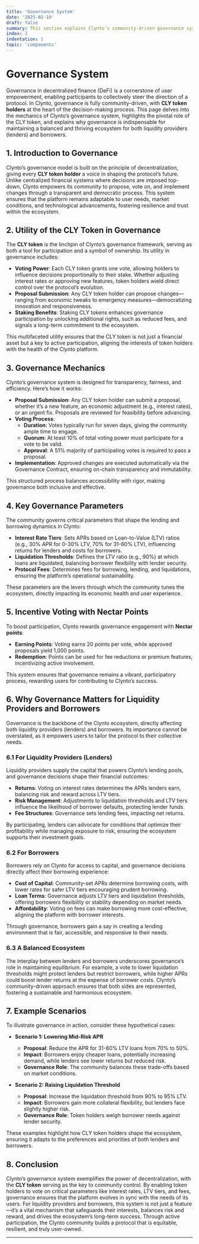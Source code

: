 ```yaml
---
title: 'Governance System'
date: '2025-02-19'
draft: false
summary: This section explains Clynto's community-driven governance system, emphasizing the critical role of the CLY token in decision-making processes. It details voting mechanics, key parameters, and the Nectar points incentive system, while highlighting governance's importance for balancing the needs of liquidity providers and borrowers within the ecosystem.
index: 3
indentation: 1
topic: 'components'
---
```


# Governance System

Governance in decentralized finance (DeFi) is a cornerstone of user empowerment, enabling participants to collectively steer the direction of a protocol. In Clynto, governance is fully community-driven, with **CLY token holders** at the heart of the decision-making process. This page delves into the mechanics of Clynto’s governance system, highlights the pivotal role of the CLY token, and explains why governance is indispensable for maintaining a balanced and thriving ecosystem for both liquidity providers (lenders) and borrowers.

## 1. Introduction to Governance

Clynto’s governance model is built on the principle of decentralization, giving every **CLY token holder** a voice in shaping the protocol’s future. Unlike centralized financial systems where decisions are imposed top-down, Clynto empowers its community to propose, vote on, and implement changes through a transparent and democratic process. This system ensures that the platform remains adaptable to user needs, market conditions, and technological advancements, fostering resilience and trust within the ecosystem.

## 2. Utility of the CLY Token in Governance

The **CLY token** is the linchpin of Clynto’s governance framework, serving as both a tool for participation and a symbol of ownership. Its utility in governance includes:

- **Voting Power**: Each CLY token grants one vote, allowing holders to influence decisions proportionally to their stake. Whether adjusting interest rates or approving new features, token holders wield direct control over the protocol’s evolution.
- **Proposal Submission**: Any CLY token holder can propose changes—ranging from economic tweaks to emergency measures—democratizing innovation and responsiveness.
- **Staking Benefits**: Staking CLY tokens enhances governance participation by unlocking additional rights, such as reduced fees, and signals a long-term commitment to the ecosystem.

This multifaceted utility ensures that the CLY token is not just a financial asset but a key to active participation, aligning the interests of token holders with the health of the Clynto platform.

## 3. Governance Mechanics

Clynto’s governance system is designed for transparency, fairness, and efficiency. Here’s how it works:

- **Proposal Submission**: Any CLY token holder can submit a proposal, whether it’s a new feature, an economic adjustment (e.g., interest rates), or an urgent fix. Proposals are reviewed for feasibility before advancing.
- **Voting Process**:
  - **Duration**: Votes typically run for seven days, giving the community ample time to engage.
  - **Quorum**: At least 10% of total voting power must participate for a vote to be valid.
  - **Approval**: A 51% majority of participating votes is required to pass a proposal.
- **Implementation**: Approved changes are executed automatically via the Governance Contract, ensuring on-chain transparency and immutability.

This structured process balances accessibility with rigor, making governance both inclusive and effective.

## 4. Key Governance Parameters

The community governs critical parameters that shape the lending and borrowing dynamics in Clynto:

- **Interest Rate Tiers**: Sets APRs based on Loan-to-Value (LTV) ratios (e.g., 30% APR for 0-30% LTV, 70% for 31-60% LTV), influencing returns for lenders and costs for borrowers.
- **Liquidation Thresholds**: Defines the LTV ratio (e.g., 90%) at which loans are liquidated, balancing borrower flexibility with lender security.
- **Protocol Fees**: Determines fees for borrowing, lending, and liquidations, ensuring the platform’s operational sustainability.

These parameters are the levers through which the community tunes the ecosystem, directly impacting its economic health and user experience.

## 5. Incentive Voting with Nectar Points

To boost participation, Clynto rewards governance engagement with **Nectar points**:

- **Earning Points**: Voting earns 20 points per vote, while approved proposals yield 1,000 points.
- **Redemption**: Points can be used for fee reductions or premium features, incentivizing active involvement.

This system ensures that governance remains a vibrant, participatory process, rewarding users for contributing to Clynto’s success.

## 6. Why Governance Matters for Liquidity Providers and Borrowers

Governance is the backbone of the Clynto ecosystem, directly affecting both liquidity providers (lenders) and borrowers. Its importance cannot be overstated, as it empowers users to tailor the protocol to their collective needs.

### 6.1 For Liquidity Providers (Lenders)

Liquidity providers supply the capital that powers Clynto’s lending pools, and governance decisions shape their financial outcomes:

- **Returns**: Voting on interest rates determines the APRs lenders earn, balancing risk and reward across LTV tiers.
- **Risk Management**: Adjustments to liquidation thresholds and LTV tiers influence the likelihood of borrower defaults, protecting lender funds.
- **Fee Structures**: Governance sets lending fees, impacting net returns.

By participating, lenders can advocate for conditions that optimize their profitability while managing exposure to risk, ensuring the ecosystem supports their investment goals.

### 6.2 For Borrowers

Borrowers rely on Clynto for access to capital, and governance decisions directly affect their borrowing experience:

- **Cost of Capital**: Community-set APRs determine borrowing costs, with lower rates for safer LTV tiers encouraging prudent borrowing.
- **Loan Terms**: Governance adjusts LTV tiers and liquidation thresholds, offering borrowers flexibility or stability depending on market needs.
- **Affordability**: Voting on fees can make borrowing more cost-effective, aligning the platform with borrower interests.

Through governance, borrowers gain a say in creating a lending environment that is fair, accessible, and responsive to their needs.

### 6.3 A Balanced Ecosystem

The interplay between lenders and borrowers underscores governance’s role in maintaining equilibrium. For example, a vote to lower liquidation thresholds might protect lenders but restrict borrowers, while higher APRs could boost lender returns at the expense of borrower costs. Clynto’s community-driven approach ensures that both sides are represented, fostering a sustainable and harmonious ecosystem.

## 7. Example Scenarios

To illustrate governance in action, consider these hypothetical cases:

- **Scenario 1: Lowering Mid-Risk APR**
  - **Proposal**: Reduce the APR for 31-60% LTV loans from 70% to 50%.
  - **Impact**: Borrowers enjoy cheaper loans, potentially increasing demand, while lenders see lower returns but reduced risk.
  - **Governance Role**: The community balances these trade-offs based on market conditions.

- **Scenario 2: Raising Liquidation Threshold**
  - **Proposal**: Increase the liquidation threshold from 90% to 95% LTV.
  - **Impact**: Borrowers gain more collateral flexibility, but lenders face slightly higher risk.
  - **Governance Role**: Token holders weigh borrower needs against lender security.

These examples highlight how CLY token holders shape the ecosystem, ensuring it adapts to the preferences and priorities of both lenders and borrowers.

## 8. Conclusion

Clynto’s governance system exemplifies the power of decentralization, with the **CLY token** serving as the key to community control. By enabling token holders to vote on critical parameters like interest rates, LTV tiers, and fees, governance ensures that the platform evolves in sync with the needs of its users. For liquidity providers and borrowers, this system is not just a feature—it’s a vital mechanism that safeguards their interests, balances risk and reward, and drives the ecosystem’s long-term success. Through active participation, the Clynto community builds a protocol that is equitable, resilient, and truly user-owned.

---

